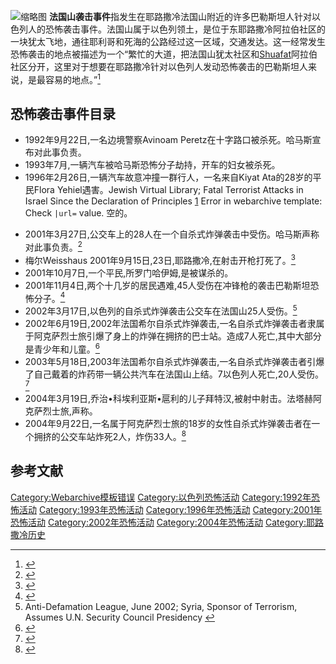 {{Citation style|time=2017-02-26T16:17:40+00:00}}
{{refimprove|time=2017-02-26T16:17:40+00:00}}
[[File:Hagivaa_hazarfatit.JPG|缩略图]]
'''法国山袭击事件'''指发生在耶路撒冷法国山附近的许多巴勒斯坦人针对以色列人的恐怖袭击事件。法国山属于以色列领土，是位于东耶路撒冷阿拉伯社区的一块犹太飞地，通往耶利哥和死海的公路经过这一区域，交通发达。这一经常发生恐怖袭击的地点被描述为一个“繁忙的大道，把法国山犹太社区和[[Shuafat|Shuafat]]阿拉伯社区分开，这里对于想要在耶路撒冷针对以色列人发动恐怖袭击的巴勒斯坦人来说，是最容易的地点。”<ref>{{Cite web |url=http://www.usnews.com/usnews/news/articles/030609/9mideast.b.htm |title=U.S. News & World Report June, 2003;Jerusalem's violent crossroads |access-date=2017-02-26 |archive-url=https://web.archive.org/web/20070929120512/http://www.usnews.com/usnews/news/articles/030609/9mideast.b.htm |archive-date=2007-09-29 |dead-url=yes }}</ref>

== 恐怖袭击事件目录 ==
* 1992年9月22日,一名边境警察Avinoam Peretz在十字路口被杀死。哈马斯宣布对此事负责。
* 1993年7月,一辆汽车被哈马斯恐怖分子劫持，开车的妇女被杀死。
* 1996年2月26日,一辆汽车故意冲撞一群行人，一名来自Kiyat Ata的28岁的平民Flora Yehiel遇害。<ref>Jewish Virtual Library; Fatal Terrorist Attacks in Israel Since the Declaration of Principles [https://www.jewishvirtuallibrary.org/jsource/Terrorism/victims.html] {{Wayback|url=https://www.jewishvirtuallibrary.org/jsource/Terrorism/victims.html |date=20140714182603 }} Error in webarchive template: Check <code style="color:inherit; border:inherit; padding:inherit;">|url=</code> value. 空的。
[[Category:Webarchive模板错误|Category:Webarchive模板错误]]</ref>
* 2001年3月27日,公交车上的28人在一个自杀式炸弹袭击中受伤。哈马斯声称对此事负责。<ref>{{Cite web|url=http://www.mfa.gov.il/MFA/MFAArchive/2000_2009/2001/2/Palestinian%20Terrorism%20February-April%202001-%20Photos|title=Palestinian Terrorism February-April 2001- Photos|accessdate=2015-10-11|date=2001-02-15|work=[[Ministry_of_Foreign_Affairs_(Israel)|Ministry of Foreign Affairs]]|publisher=Israel Ministry of Foreign Affairs|archiveurl=https://web.archive.org/web/20051226142041/http://www.mfa.gov.il/MFA/MFAArchive/2000_2009/2001/2/Palestinian%20Terrorism%20February-April%202001-%20Photos|archivedate=2005-12-26}}</ref>
* 梅尔Weisshaus 2001年9月15日,23日,耶路撒冷,在射击开枪打死了。<ref name="Comprehensive Listing">{{Cite web|url=http://www.jewishvirtuallibrary.org/jsource/Terrorism/victims.html|title=Comprehensive Listing of Terrorism Victims in Israel|accessdate=2015-10-11|work=[[Jewish_Virtual_Library|Jewish Virtual Library]]|archive-date=2002-06-18|archive-url=https://web.archive.org/web/20020618181400/http://www.jewishvirtuallibrary.org/jsource/Terrorism/victims.html|dead-url=no}}</ref>
* 2001年10月7日,一个平民,所罗门哈伊姆,是被谋杀的。
* 2001年11月4日,两个十几岁的居民遇难,45人受伤在冲锋枪的袭击巴勒斯坦恐怖分子。<ref name="Take A Pen">{{Cite web|url=http://www.take-a-pen.org/english/Articles/Art04102003.htm|title=Take A Pen: Terrorism|accessdate=2015-10-11|archiveurl=https://web.archive.org/web/20041010023044/http://www.take-a-pen.org/english/Articles/Art04102003.htm|archivedate=2004-10-10}}</ref>
* 2002年3月17日,以色列的自杀式炸弹袭击公交车在法国山25人受伤。<ref>Anti-Defamation League, June 2002; Syria, Sponsor of Terrorism, Assumes U.N. Security Council Presidency {{cite web |url=http://www.adl.org/Terror/terrorism_syria.asp |title=存档副本 |accessdate=2006-10-05 |deadurl=yes |archiveurl=https://web.archive.org/web/20061003044706/http://www.adl.org/Terror/terrorism_syria.asp |archivedate=2006-10-03 }}</ref>
* 2002年6月19日,2002年法国希尔自杀式炸弹袭击,一名自杀式炸弹袭击者隶属于阿克萨烈士旅引爆了身上的炸弹在拥挤的巴士站。造成7人死亡,其中大部分是青少年和儿童。<ref>{{Cite web |url=http://www.israel-mfa.gov.il/MFA/Terrorism-+Obstacle+to+Peace/Memorial/2002/1/Gila+Sara+Kessler.htm |title=Israel Ministry of Foreign Affairs; Gila Sara Kessler |access-date=2017-02-26 |archive-date=2007-09-30 |archive-url=https://web.archive.org/web/20070930185211/http://www.israel-mfa.gov.il/MFA/Terrorism-+Obstacle+to+Peace/Memorial/2002/1/Gila+Sara+Kessler.htm |dead-url=no }}</ref>
* 2003年5月18日,2003年法国希尔自杀式炸弹袭击,一名自杀式炸弹袭击者引爆了自己戴着的炸药带一辆公共汽车在法国山上结。7以色列人死亡,20人受伤。<ref>{{Cite web|url=http://www.independent.co.uk/news/world/middle-east/nightmare-images-from-a-jerusalem-commuters-bus-105231.html|title=Nightmare images from a Jerusalem commuter's bus|accessdate=2015-10-11|date=2013-10-26|last=Silver|first=Eric|work=[[The_Independent|The Independent]]|archive-date=2016-03-05|archive-url=https://web.archive.org/web/20160305093214/http://www.independent.co.uk/news/world/middle-east/nightmare-images-from-a-jerusalem-commuters-bus-105231.html|dead-url=no}}</ref>
* 2004年3月19日,乔治•科埃利亚斯•扈利的儿子拜特汉,被射中射击。法塔赫阿克萨烈士旅,声称。
* 2004年9月22日,一名属于阿克萨烈士旅的18岁的女性自杀式炸弹袭击者在一个拥挤的公交车站炸死2人，炸伤33人。<ref>{{Cite web |url=http://www.ynet.co.il/articles/0,7340,L-2980285,00.html |title=Yedioth Ahronoth, September 2004 |access-date=2017-02-26 |archive-date=2020-11-22 |archive-url=https://web.archive.org/web/20201122235154/https://www.ynet.co.il/articles/0,7340,L-2980285,00.html |dead-url=no }}</ref>

== 参考文献 ==
{{reflist}}

[[Category:以色列恐怖活动|Category:以色列恐怖活动]]
[[Category:1992年恐怖活动|Category:1992年恐怖活动]]
[[Category:1993年恐怖活动|Category:1993年恐怖活动]]
[[Category:1996年恐怖活动|Category:1996年恐怖活动]]
[[Category:2001年恐怖活动|Category:2001年恐怖活动]]
[[Category:2002年恐怖活动|Category:2002年恐怖活动]]
[[Category:2004年恐怖活动|Category:2004年恐怖活动]]
[[Category:耶路撒冷历史|Category:耶路撒冷历史]]